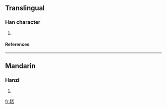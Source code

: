 ==Translingual==
===Han character===
{{Han char|rn=38|rad=女|as=07|sn=10|four=|canj=女一火口 (VMFR)}}
# {{defn|Han|sort=女07}}
====References====
{{Han ref|kx=0262.270|dkj=06315|dj=0529.250|hdz=21050.110|uh=5A1D|ud=23069}}
----
==Mandarin==
===Hanzi===
{{cmn-hanzi|pin=[[pēi]] ([[pei1]]), [[wǎn]] ([[wan3]])|wg=p'ei<sup>1</sup>, wan<sup>3</sup>}}
# {{defn|Mandarin}}

[[fr:娝]]